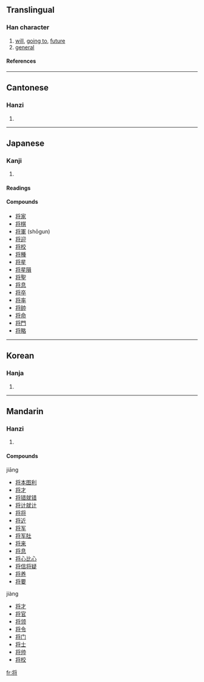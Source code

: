 {{see|將}}

==Translingual==
===Han character===
{{Han char|rn=41|rad=寸|as=06|sn=9|four=|canj=中一弓戈戈 (LMNII)}}
# [[will]], [[going to]], [[future]]
# [[general]]
====References====
{{Han ref|kx=0294.111|dkj=07437|hdz=42375.010|uh=5C06|ud=23558}}
----
==Cantonese==
===Hanzi===
{{yue-hanzi|jyut=|y=jeung1, jeung3}}
# {{defn|Cantonese}}
----
==Japanese==
===Kanji===
{{ja-kanji|grade=|rs=寸06}}
# {{defn|Japanese}} 
====Readings====
{{ja-readings|on=[[しょう]] (shō), [[そう]] (sō)|kun=[[ひきいる]] (hikiiru), [[もって]] (motte), [[まさに]] (masani)}}

====Compounds====
*[[将家]]
*[[将棋]]
*[[将軍]] (shōgun)
*[[将迎]]
*[[将校]]
*[[将種]]
*[[将星]]
*[[将星隕]]
*[[将聖]]
*[[将息]]
*[[将卒]]
*[[将率]]
*[[将帥]]
*[[将命]]
*[[将門]]
*[[将略]]
----
==Korean==
===Hanja===
{{ko-hanja|hangeul=[[장]]|rv=jang|mr=chang}}
# {{defn|Korean}}
----
==Mandarin==
===Hanzi===
{{cmn-hanzi|tra=將|pin=[[jiāng]] (jiang1), [[jiàng]] (jiang4), [[qiāng]] (qiang1)|wg=chiang<sup>1</sup>}}
# {{defn|Mandarin}}

====Compounds====
jiāng
*[[将本图利]]
*[[将才]]
*[[将错就错]]
*[[将计就计]]
*[[将将]]
*[[将近]]
*[[将军]]
*[[将军肚]]
*[[将来]]
*[[将息]]
*[[将心比心]]
*[[将信将疑]]
*[[将养]]
*[[将要]]
jiàng
*[[将才]]
*[[将官]]
*[[将领]]
*[[将令]]
*[[将门]]
*[[将士]]
*[[将帅]]
*[[将校]]

[[fr:将]]